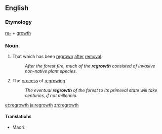 ==English==

===Etymology===
[[re-]] + [[growth]]

===Noun===
{{en-noun|-|s}}

# That which has been [[regrown]] [[after]] [[removal]].
#:''After the forest fire, much of the '''regrowth''' consisted of invasive non-native plant species.''
# The [[process]] of [[regrow]]ing.
#:''The eventual '''regrowth''' of the forest to its primeval state will take centuries, if not millennia.''

[[et:regrowth]]
[[ja:regrowth]]
[[zh:regrowth]]

====Translations====
{{trans-top|vegetation that returns to an area after the origin vegetation has been removed}}
* Maori: {{t|mi|ururua}}
{{trans-mid}}
{{trans-bottom}}